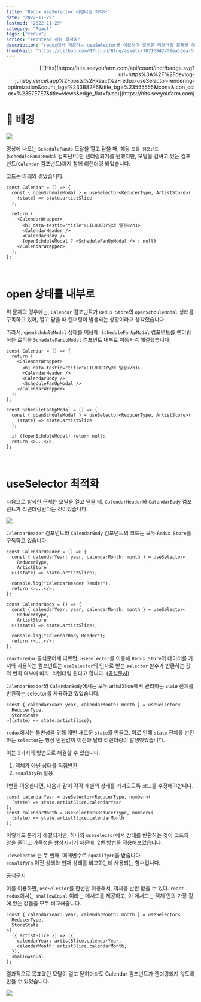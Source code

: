 ```yaml
---
title: "Redux useSelector 리렌더링 최적화"
date: "2022-11-29"
lastmod: "2022-11-29"
category: "React"
tags: ["redux"]
series: "Frontend 성능 최적화"
description: "redux에서 제공하는 useSelector를 이용하며 발생한 리렌더링 문제를 해결하는 과정을 다룬 포스트입니다."
thumbNail: "https://github.com/BY-juun/Blog/assets/78716842/f1ea16ea-5f7b-453e-9a68-f9b1dd03da4e"
---
```


<div align="right">
  [![Hits](https://hits.seeyoufarm.com/api/count/incr/badge.svg?url=https%3A%2F%2Fdevlog-juneby.vercel.app%2Fposts%2FReact%2Fredux-useSelector-rendering-optimization&count_bg=%233B82F6&title_bg=%23555555&icon=&icon_color=%23E7E7E7&title=views&edge_flat=false)](https://hits.seeyoufarm.com)
</div>

# 🌃 배경

<img src="https://github.com/BY-juun/Blog/assets/78716842/d1a877d4-e8fb-4aa5-b6f9-0f1b87973fec" />

영상에 나오는 `ScheduleFanUp` 모달을 열고 닫을 때, 해당 `모달 컴포넌트`(`ScheduleFanUpModal` 컴포넌트)만 렌더링되기를 원했지만, 모달을 감싸고 있는 컴포넌트(`Calendar` 컴포넌트)까지 함께 리렌더링 되었습니다.

코드는 아래와 같았습니다.

```tsx title="Calendar.tsx"
const Calendar = () => {
  const { openSchduleModal } = useSelector<ReducerType, ArtistStore>(
    (state) => state.artistSlice
  );

  return (
    <CalendarWrapper>
      <h1 data-testid="title">LILHUDDY님의 일정</h1>
      <CalendarHeader />
      <CalendarBody />
      {openSchduleModal ? <ScheduleFanUpModal /> : null}
    </CalendarWrapper>
  );
};
```

<br />

# open 상태를 내부로

위 문제의 경우에는, `Calendar` 컴포넌트가 `Redux Store`의 `openSchduleModal` 상태를 구독하고 있어, 열고 닫을 때 렌더링이 발생되는 상황이라고 생각했습니다.

따라서, `openSchduleModal` 상태를 이용해, `ScheduleFanUpModal` 컴포넌트를 렌더링하는 로직을 `ScheduleFanUpModal` 컴포넌트 내부로 이동시켜 해결했습니다.

```tsx title="Calendar.tsx"
const Calendar = () => {
  return (
    <CalendarWrapper>
      <h1 data-testid="title">LILHUDDY님의 일정</h1>
      <CalendarHeader />
      <CalendarBody />
      <ScheduleFanUpModal />
    </CalendarWrapper>
  );
};
```

```tsx title="ScheduleFanUpModal.tsx"
const ScheduleFanUpModal = () => {
  const { openSchduleModal } = useSelector<ReducerType, ArtistStore>(
    (state) => state.artistSlice
  );

  if (!openSchduleModal) return null;
  return <>...</>;
};
```

<br />

# useSelector 최적화

다음으로 발생한 문제는 모달을 열고 닫을 때, `CalendarHeader`와 `CalendarBody` 컴포넌트가 리랜더링된다는 것이었습니다.

<img src="https://github.com/BY-juun/Blog/assets/78716842/500c34e9-647f-4734-9cd5-f46de75bfa0e" />

`CalendarHeader` 컴포넌트와 `CalendarBody` 컴포넌트의 코드는 모두 `Redux Store`를 구독하고 있습니다.

```tsx title="CalendarHeader.tsx"
const CalendarHeader = () => {
  const { calendarYear: year, calendarMonth: month } = useSelector<
    ReducerType,
    ArtistStore
  >((state) => state.artistSlice);

  console.log("calendarHeader Render");
  return <>...</>;
};
```

```tsx title="CalendarBody.tsx"
const CalendarBody = () => {
  const { calendarYear: year, calendarMonth: month } = useSelector<
    ReducerType,
    ArtistStore
  >((state) => state.artistSlice);

  console.log("CalendarBody Render");
  return <>...</>;
};
```

`react-redux` 공식문어세 따르면, `useSelector`를 이용해 `Redux Store`의 데이터를 가져와 사용하는 컴포넌트는 `useSelector`의 인자로 받는 `selector` 함수가 반환하는 값의 변화 여부에 따라, 리렌더링 된다고 합니다. (<a href="https://react-redux.js.org/api/hooks#equality-comparisons-and-updates">공식문서</a>)

`CalendarHeader`와 `CalendarBody`에서는 모두 artistSlice에서 관리하는 state 전체를 반환하는 selector를 사용하고 있었습니다.

```tsx
const { calendarYear: year, calendarMonth: month } = useSelector<
  ReducerType,
  StoreState
>((state) => state.artistSlice);
```

`redux`에서는 불변성을 위해 매번 새로운 `state`를 만들고, 이로 인해 `state` 전체를 반환하는 `selector`는 항상 반환값이 이전과 달라 리렌더링이 발생했었습니다.

이는 2가지의 방법으로 해결할 수 있습니다.

1. 객체가 아닌 상태를 직접반환
2. `equalityFn` 활용

1번을 이용한다면, 다음과 같이 각각 개별의 상태를 가져오도록 코드를 수정해야합니다.

```tsx
const calendarYear = useSelector<ReducerType, number>(
  (state) => state.artistSlice.calendarYear
);
const calendarMonth = useSelector<ReducerType, number>(
  (state) => state.artistSlice.calendarMonth
);
```

이렇게도 문제가 해결되지만, 하나의 `useSelector`에서 상태를 반환하는 것이 코드의 양을 줄이고 가독성을 향상시키기 때문에, 2번 방법을 적용해보았습니다.

`useSelector` 는 두 번째, 매게변수로 `equalifyFn`을 받습니다.  
`equalifyFn` 이전 상태와 현재 상태를 비교하는데 사용되는 함수입니다.

<a href="https://react-redux.js.org/api/hooks#useselector">공식문서</a>

이를 이용하면, `useSelector`를 한번만 이용해서, 객체를 반환 받을 수 있다.
`react-redux`에서는 `shallowEqual` 이라는 메서드를 제공하고, 이 메서드는 객체 안의 가장 겉에 있는 값들을 모두 비교해줍니다.

```tsx
const { calendarYear: year, calendarMonth: month } = useSelector<
  ReducerType,
  StoreState
>(
  ({ artistSlice }) => ({
    calendarYear: artistSlice.calendarYear,
    calendarMonth: artistSlice.calendarMonth,
  }),
  shallowEqual
);
```

결과적으로 목표였던 모달이 열고 닫히더라도 Calendar 컴포넌트가 렌더링되지 않도록 만들 수 있었습니다.

<img src="https://github.com/BY-juun/Blog/assets/78716842/b5440c68-1de7-4a24-a286-83a5db16aa9e" />
